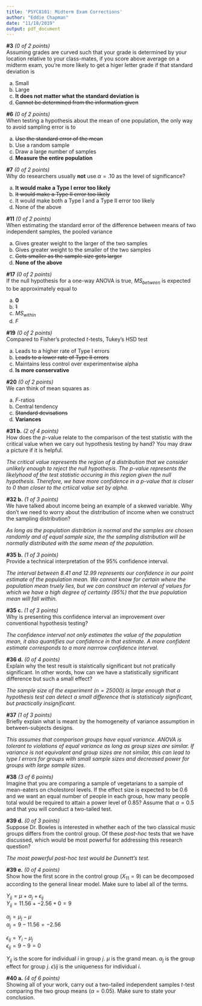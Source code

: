 ```yaml
---
title: 'PSYC8101: Midterm Exam Corrections'
author: "Eddie Chapman"
date: "11/18/2019"
output: pdf_document
---
```


__#3__ _(0 of 2 points)_  
Assuming grades are curved such that your grade is determined by your location relative to your class-mates, if you score above average on a midterm exam, you're more likely to get a higer letter grade if that standard deviation is 

  a. Small
  b. Large
  c. __It does not matter what the standard deviation is__
  d. ~~Cannot be determined from the information given~~  
  
  
  
__#6__ _(0 of 2 points)_  
When testing a hypothesis about the mean of one population, the only way to avoid sampling error is to 

  a. ~~Use the standard error of the mean~~
  b. Use a random sample
  c. Draw a large number of samples
  d. __Measure the entire population__
  
__#7__ _(0 of 2 points)_  
Why do researchers usually __not__ use $\alpha = .10$ as the level of significance? 

  a. __It would make a Type I error too likely__
  b. ~~It would make a Type II error too likely~~
  c. It would make both a Type I and a Type II error too likely
  d. None of the above

__#11__ _(0 of 2 points)_  
When estimating the standard error of the difference between means of two independent samples, the pooled variance 

  a. Gives greater weight to the larger of the two samples
  b. Gives greater weight to the smaller of the two samples
  c. ~~Gets smaller as the sample size gets larger~~
  d. __None of the above__
  
__#17__ _(0 of 2 points)_  
If the null hypothesis for a one-way ANOVA is true, $MS_{between}$ is expected to be approximately equal to 

  a. __0__
  b. ~~1~~
  c. $MS_{within}$
  d. $F$

__#19__ _(0 of 2 points)_  
Compared to Fisher's protected $t$-tests, Tukey's HSD test

  a. Leads to a higher rate of Type I errors
  b. ~~Leads to a lower rate of Type II errors~~
  c. Maintains less control over experimentwise alpha
  d. __Is more conservative__



__#20__ _(0 of 2 points)_  
We can think of mean squares as

  a. $F$-ratios
  b. Central tendency
  c. ~~Standard devisations~~
  d. __Variances__



__#31 b.__ _(2 of 4 points)_  
How does the $p$-value relate to the comparison of the test statistic with the critical value when we cary out hypothesis testing by hand? You may draw a picture if it is helpful.

_The critical value represents the region of a distribution that we consider unlikely enough to reject the null hypothesis. The p-value represents the likelyhood of the test statistic occuring in this region given the null hypothesis. Therefore, we have more confidence in a p-value that is closer to 0 than closer to the crtiical value set by alpha._

__#32 b.__ _(1 of 3 points)_  
We have talked about income being an example of a skewed variable. Why don't we need to worry about the distribution of income when we construct the sampling distribution?

_As long as the population distribtion is normal and the samples are chosen randomly and of equal sample size, the the sampling distribution will be normally distributed with the same mean of the population._

__#35 b.__ _(1 of 3 points)_  
Provide a technical interpretation of the 95% confidence interval.

_The interval between 8.41 and 12.99 represents our confidence in our point estimate of the population mean. We cannot know for certain where the population mean truely lies, but we can construct an interval of values for which we have a high degree of certainty (95%) that the true population mean will fall within._

__#35 c.__ _(1 of 3 points)_  
Why is presenting this confidence interval an improvement over conventional hypothesis testing?

_The confidence interval not only estimates the value of the population mean, it also quantifies our confidence in that estimate. A more confident estimate corresponds to a more narrrow confidence interval._

__#36 d.__ _(0 of 4 points)_  
Explain why the test result is staistically significant but not pratically significant. In other words, how can we have a statistically significant difference but such a small effect?
  
  _The sample size of the experiment ($n = 25000$) is large enough that a hypothesis test can detect a small difference that is statisticaly significant, but practically insignificant._


__#37__ _(1 of 3 points)_  
Briefly explain what is meant by the homogeneity of variance assumption in between-subjects designs.

_This assumes that comparison groups have equal variance. ANOVA is tolerant to violations of equal variance as long as group sizes are similar. If variance is not equivalent and group sizes are not similar, this can lead to type I errors for groups with small sample sizes and decreased power for groups with large sample sizes._  

__#38__ _(3 of 6 points)_  
Imagine that you are comparing a sample of vegetarians to a sample of mean-eaters on cholestorol levels. If the effect size is expected to be 0.6 and we want an equal number of people in each group, how many people total would be required to attain a power level of 0.85? Assume that $\alpha = 0.5$ and that you will conduct a two-tailed test.


__#39 d.__ _(0 of 3 points)_  
Suppose Dr. Bowles is interested in whether each of the two classical music groups differs from the control group. Of these _post-hoc_ tests that we have discussed, which would be most powerful for addressing this research question?

_The most powerful post-hoc test would be Dunnett's test._

__#39 e.__ _(0 of 4 points)_  
Show how the first score in the control group ($X_{11} = 9$) can be decomposed according to the general linear model. Make sure to label all of the terms.

$Y_{ij} = \mu + \alpha_j + \epsilon_{ij}$  
$Y_{ij} = 11.56 + -2.56 + 0 = 9$

$\alpha_j = \mu_j - \mu$  
$\alpha_j = 9 - 11.56 = -2.56$


$\epsilon_{ij} = Y_i - \mu_j$  
$\epsilon_{ij} = 9 - 9 = 0$


$Y_{ij}$ is the score for individual *i* in group *j*. $\mu$ is the grand mean. $\alpha_j$ is the group effect for group *j*. $\epsilon){ij}$ is the uniqueness for individual *i*.


__#40 a.__ _(4 of 6 points)_  
Showing all of your work, carry out a two-tailed independent samples $t$-test comparing the two group means ($\alpha = 0.05$). Make sure to state your conclusion.
 